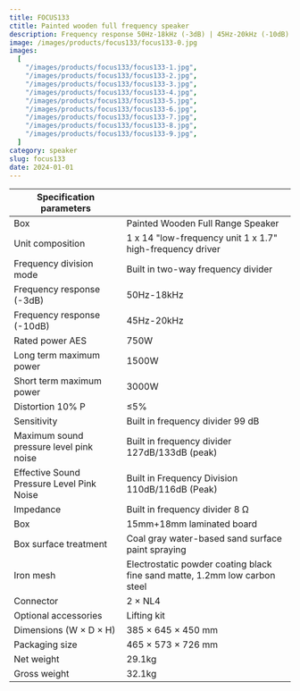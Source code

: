 ```yaml
---
title: FOCUS133
ctitle: Painted wooden full frequency speaker
description: Frequency response 50Hz-18kHz (-3dB) | 45Hz-20kHz (-10dB) | Rated power AES 750W | Sensitivity 99 dB
image: /images/products/focus133/focus133-0.jpg
images:
  [
    "/images/products/focus133/focus133-1.jpg",
    "/images/products/focus133/focus133-2.jpg",
    "/images/products/focus133/focus133-3.jpg",
    "/images/products/focus133/focus133-4.jpg",
    "/images/products/focus133/focus133-5.jpg",
    "/images/products/focus133/focus133-6.jpg",
    "/images/products/focus133/focus133-7.jpg",
    "/images/products/focus133/focus133-8.jpg",
    "/images/products/focus133/focus133-9.jpg",
  ]
category: speaker
slug: focus133
date: 2024-01-01
---
```


| Specification parameters                  |                                                                            |
| ----------------------------------------- | -------------------------------------------------------------------------- |
| Box                                       | Painted Wooden Full Range Speaker                                          |
| Unit composition                          | 1 x 14 "low-frequency unit 1 x 1.7" high-frequency driver                  |
| Frequency division mode                   | Built in two-way frequency divider                                         |
| Frequency response (-3dB)                 | 50Hz-18kHz                                                                 |
| Frequency response (-10dB)                | 45Hz-20kHz                                                                 |
| Rated power AES                           | 750W                                                                       |
| Long term maximum power                   | 1500W                                                                      |
| Short term maximum power                  | 3000W                                                                      |
| Distortion 10% P                          | ≤5%                                                                        |
| Sensitivity                               | Built in frequency divider 99 dB                                           |
| Maximum sound pressure level pink noise   | Built in frequency divider 127dB/133dB (peak)                              |
| Effective Sound Pressure Level Pink Noise | Built in Frequency Division 110dB/116dB (Peak)                             |
| Impedance                                 | Built in frequency divider 8 Ω                                             |
| Box                                       | 15mm+18mm laminated board                                                  |
| Box surface treatment                     | Coal gray water-based sand surface paint spraying                          |
| Iron mesh                                 | Electrostatic powder coating black fine sand matte, 1.2mm low carbon steel |
| Connector                                 | 2 × NL4                                                                    |
| Optional accessories                      | Lifting kit                                                                |
| Dimensions (W × D × H)                    | 385 × 645 × 450 mm                                                         |
| Packaging size                            | 465 × 573 × 726 mm                                                         |
| Net weight                                | 29.1kg                                                                     |
| Gross weight                              | 32.1kg                                                                     |
